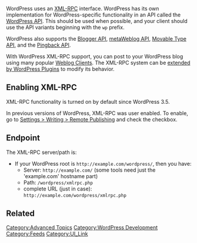 {{Languages|
{{en|XML-RPC Support}}
{{pt-br|Suporte XML-RPC}}
{{zh-cn|XML-RPC Support}}
{{de-de|Suporte XML-RPC}}
}}
WordPress uses an [http://www.xmlrpc.com/ XML-RPC] interface. WordPress has its own implementation for WordPress-specific functionality in an API called the [[XML-RPC WordPress API|WordPress API]]. This should be used when possible, and your client should use the API variants beginning with the <tt>wp</tt> prefix.

WordPress also supports the [[XML-RPC Blogger API|Blogger API]], [[XML-RPC MetaWeblog API|metaWeblog API]], [[XML-RPC MovableType API|Movable Type API]], and the [[XML-RPC Pingback API|Pingback API]].

With WordPress XML-RPC support, you can post to your WordPress blog using many popular [[Weblog_Client|Weblog Clients]]. The XML-RPC system can be [[XML-RPC Extending|extended by WordPress Plugins]] to modify its behavior.

==Enabling XML-RPC==

XML-RPC functionality is turned on by default since WordPress 3.5.

In previous versions of WordPress, XML-RPC was user enabled. To enable, go to [[Settings_Writing_Screen#Remote_Publishing|Settings > Writing > Remote Publishing]] and check the checkbox.

==Endpoint==

The XML-RPC server/path is: 

* If your WordPress root is <tt><nowiki>http://example.com/wordpress/</nowiki></tt>, then you have:
** Server: <tt><nowiki>http://example.com/</nowiki></tt> (some tools need just the 'example.com' hostname part)
** Path: <tt>/wordpress/xmlrpc.php</tt>
** complete URL (just in case): <tt><nowiki>http://example.com/wordpress/xmlrpc.php</nowiki></tt>

==Related==

[[Category:Advanced Topics]]
[[Category:WordPress Development]]
[[Category:Feeds]]
[[Category:UI_Link]]